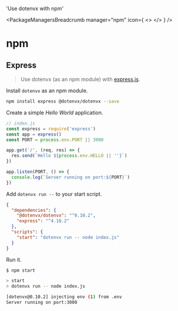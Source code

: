 
  'Use dotenvx with npm'

<PackageManagersBreadcrumb manager="npm" icon={
  <>
    <NpmIcon className="w-10 h-10 text-[#CB3837]" />
  </>
} />
# npm
<GuideHeading lead={description} />

## Express

> Use dotenvx (as an npm module) with [express.js](https://github.com/expressjs/express).

Install `dotenvx` as an npm module.

```bash
npm install express @dotenvx/dotenvx --save
```

Create a simple *Hello World* application.

```js {{ title: "index.js" }}
// index.js
const express = require('express')
const app = express()
const PORT = process.env.PORT || 3000

app.get('/', (req, res) => {
  res.send(`Hello ${process.env.HELLO || ''}`)
})

app.listen(PORT, () => {
  console.log(`Server running on port:${PORT}`)
})
```

Add `dotenvx run --` to your start script.

```json {{ title: "package.json" }}
{
  "dependencies": {
    "@dotenvx/dotenvx": "^0.10.2",
    "express": "^4.18.2"
  },
  "scripts": {
    "start": "dotenvx run -- node index.js"
  }
}
```

Run it.

```bash {{title: "npm start"}}
$ npm start

> start
> dotenvx run -- node index.js

[dotenvx@0.10.2] injecting env (1) from .env
Server running on port:3000
```
